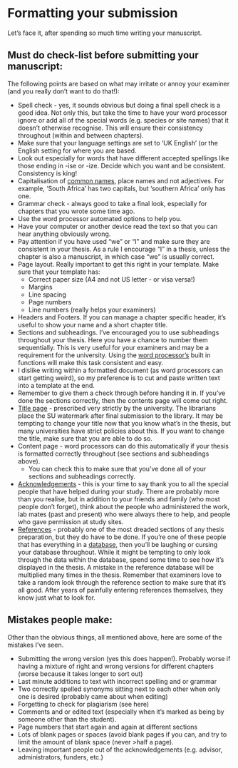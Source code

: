 # Formatting your submission  {#formatting}

Let’s face it, after spending so much time writing your manuscript.


## Must do check-list before submitting your manuscript:
The following points are based on what may irritate or annoy your examiner (and you really don’t want to do that!):

- Spell check - yes, it sounds obvious but doing a final spell check is a good idea. Not only this, but take the time to have your word processor ignore or add all of the special words (e.g. species or site names) that it doesn’t otherwise recognise. This will ensure their consistency throughout (within and between chapters).
- Make sure that your language settings are set to ‘UK English’ (or the English setting for where you are based. 
- Look out especially for words that have different accepted spellings like those ending in -ise or -ize. Decide which you want and be consistent. Consistency is king!
- Capitalisation of [common names](taxonomy.html), place names and not adjectives. For example, ‘South Africa’ has two capitals, but ‘southern Africa’ only has one.
- Grammar check - always good to take a final look, especially for chapters that you wrote some time ago. 
 + Use the word processor automated options to help you. 
- Have your computer or another device read the text so that you can hear anything obviously wrong.
- Pay attention if you have used “we” or “I” and make sure they are consistent in your thesis. As a rule I encourage “I” in a thesis, unless the chapter is also a manuscript, in which case “we” is usually correct.
- Page layout. Really important to get this right in your template. Make sure that your template has:
  + Correct paper size (A4 and not US letter - or visa versa!)
  + Margins
  + Line spacing
  + Page numbers
  + Line numbers (really helps your examiners)
- Headers and Footers. If you can manage a chapter specific header, it’s useful to show your name and a short chapter title.
- Sections and subheadings. I’ve encouraged you to use subheadings throughout your thesis. Here you have a chance to number them sequentially. This is very useful for your examiners and may be a requirement for the university. Using the [word processor’s](software.html) built in functions will make this task consistent and easy.
- I dislike writing within a formatted document (as word processors can start getting weird), so my preference is to cut and paste written text into a template at the end. 
- Remember to give them a check through before handing it in. If you’ve done the sections correctly, then the contents page will come out right.
- [Title page](title:html) - prescribed very strictly by the university. The librarians place the SU watermark after final submission to the library. It may be tempting to change your title now that you know what's in the thesis, but many universities have strict policies about this. If you want to change the title, make sure that you are able to do so.
- Content page - word processors can do this automatically if your thesis is formatted correctly throughout (see sections and subheadings above). 
  + You can check this to make sure that you’ve done all of your sections and subheadings correctly.
- [Acknowledgements](acknowledgements.html) - this is your time to say thank you to all the special people that have helped during your study. There are probably more than you realise, but in addition to your friends and family (who most people don’t forget), think about the people who administered the work, lab mates (past and present) who were always there to help, and people who gave permission at study sites. 
- [References](references.html) - probably one of the most dreaded sections of any thesis preparation, but they do have to be done. If you’re one of these people that has everything in a [database](database.html), then you’ll be laughing or cursing your database throughout. While it might be tempting to only look through the data within the database, spend some time to see how it’s displayed in the thesis. A mistake in the reference database will be multiplied many times in the thesis. Remember that examiners love to take a random look through the reference section to make sure that it’s all good. After years of painfully entering references themselves, they know just what to look for. 


## Mistakes people make:
Other than the obvious things, all mentioned above, here are some of the mistakes I’ve seen.

- Submitting the wrong version (yes this does happen!). Probably worse if having a mixture of right and wrong versions for different chapters (worse because it takes longer to sort out)
- Last minute additions to text with incorrect spelling and or grammar
- Two correctly spelled synonyms sitting next to each other when only one is desired (probably came about when editing)
- Forgetting to check for plagiarism (see here)
- Comments and or edited text (especially when it’s marked as being by someone other than the student).
- Page numbers that start again and again at different sections
- Lots of blank pages or spaces (avoid blank pages if you can, and try to limit the amount of blank space (never >half a page).
- Leaving important people out of the acknowledgements (e.g. advisor, administrators, funders, etc.)
